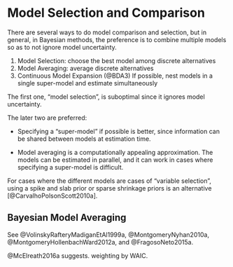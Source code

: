 # Model Selection and Comparison

There are several ways to do model comparison and selection, but in general,
in Bayesian methods, the preference is to combine multiple models so as to not ignore model uncertainty.

1.  Model Selection: choose the best model among discrete alternatives
1.  Model Averaging: average discrete alternatives
1.  Continuous Model Expansion (@BDA3) If possible, nest models in a single super-model and estimate simultaneously

The first one, "model selection", is suboptimal since it ignores model uncertainty.

The later two are preferred:

-   Specifying a "super-model" if possible is better, since
    information can be shared between models at estimation time.

-   Model averaging is a computationally appealing approximation. The models
    can be estimated in parallel, and it can work in cases where specifying a
    super-model is difficult.

For cases where the different models are cases of "variable selection", using
a spike and slab prior or sparse shrinkage priors is an alternative [@CarvalhoPolsonScott2010a].

## Bayesian Model Averaging

See @VolinskyRafteryMadiganEtAl1999a, @MontgomeryNyhan2010a, @MontgomeryHollenbachWard2012a, and @FragosoNeto2015a.

@McElreath2016a suggests. weighting by WAIC.
